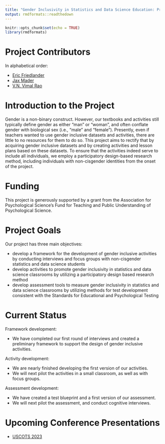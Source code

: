 ```yaml
---
title: "Gender Inclusivity in Statistics and Data Science Education: Project Page"
output: rmdformats::readthedown
---
```


```r
knitr::opts_chunk$set(echo = TRUE)
library(rmdformats)
```

# Project Contributors

In alphabetical order: 

- [Eric Friedlander](https://www.snc.edu/academics/faculty/eric.friedlander.html)
- [Jax Mader](https://www.math.purdue.edu/people/grad/index.html?student=lmader)
- [V.N. Vimal Rao](https://raovnv.github.io/research.html)

# Introduction to the Project

Gender is a non-binary construct. However, our textbooks and activities still typically define gender as either “man” or “woman”, and often conflate gender with biological sex (i.e., “male” and “female”). Presently, even if teachers wanted to use gender inclusive datasets and activities, there are little to no resources for them to do so. This project aims to rectify that by acquiring gender inclusive datasets and by creating activities and lesson plans based on these datasets. To ensure that the activities indeed serve to include all individuals, we employ a participatory design-based research method, including individuals with non-cisgender identities from the onset of the project. 

# Funding

This project is generously supported by a grant from the Association for Psychological Science's Fund for Teaching and Public Understanding of Psychological Science. 

# Project Goals

Our project has three main objectives: 

- develop a framework for the development of gender inclusive activities by conducting interviews and focus groups with non-cisgender statistics and data science students
- develop activities to promote gender inclusivity in statistics and data science classrooms by utilizing a participatory design based research method
- develop assessment tools to measure gender inclusivity in statistics and data science classrooms by utilizing methods for test development consistent with the Standards for Educational and Psychological Testing

# Current Status

Framework development: 

- We have completed our first round of interviews and created a preliminary framework to support the design of gender inclusive activities. 

Activity development: 

- We are nearly finished developing the first version of our activities. 
- We will next pilot the activities in a small classroom, as well as with focus groups. 

Assessment development: 

- We have created a test blueprint and a first version of our assessment. 
- We will next pilot the assessment, and conduct cognitive interviews. 

# Upcoming Conference Presentations

- [USCOTS 2023](https://causeweb.org/cause/uscots/uscots23/)
